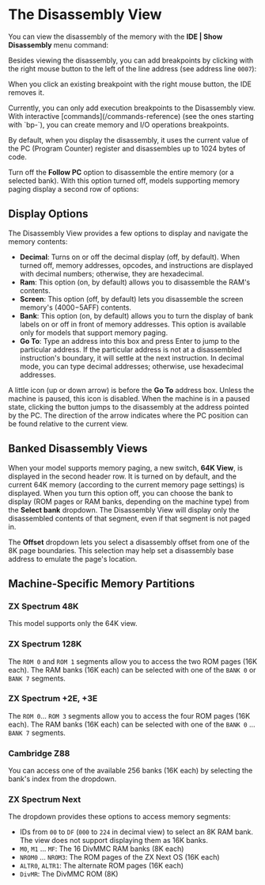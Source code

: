 
# The Disassembly View

You can view the disassembly of the memory with the **IDE | Show Disassembly** menu command:

<ClickableImage src="/images/working-with-ide/disass-view.png" width={512} />

Besides viewing the disassembly, you can add breakpoints by clicking with the right mouse button to the left of the line address (see address line `0007`):

<ClickableImage src="/images/working-with-ide/disassembly-breakpoint-message.png" width={512} />

When you click an existing breakpoint with the right mouse button, the IDE removes it.

<Callout type="info" emoji="💡">
Currently, you can only add execution breakpoints to the Disassembly view. With interactive [commands](/commands-reference) (see the ones starting with `bp-`), you can create memory and I/O operations breakpoints.
</Callout>

By default, when you display the disassembly, it uses the current value of the PC (Program Counter) register and disassembles up to 1024 bytes of code.

Turn off the **Follow PC** option to disassemble the entire memory (or a selected bank). With this option turned off, models supporting memory paging display a second row of options:

<ClickableImage src="/images/working-with-ide/banked-disass-view.png" width={512} />

## Display Options

The Disassembly View provides a few options to display and navigate the memory contents:
- **Decimal**: Turns on or off the decimal display (off, by default). When turned off, memory addresses, opcodes, and instructions are displayed with decimal numbers; otherwise, they are hexadecimal.
- **Ram**: This option (on, by default) allows you to disassemble the RAM's contents.
- **Screen**: This option (off, by default) lets you disassemble the screen memory's ($4000-$5AFF) contents.
- **Bank**: This option (on, by default) allows you to turn the display of bank labels on or off in front of memory addresses. This option is available only for models that support memory paging.
- **Go To**: Type an address into this box and press Enter to jump to the particular address. If the particular address is not at a disassembled instruction's boundary, it will settle at the next instruction. In decimal mode, you can type decimal addresses; otherwise, use hexadecimal addresses.

A little icon (up or down arrow) is before the **Go To** address box. Unless the machine is paused, this icon is disabled. When the machine is in a paused state, clicking the button jumps to the disassembly at the address pointed by the PC. The direction of the arrow indicates where the PC position can be found relative to the current view.

## Banked Disassembly Views

When your model supports memory paging, a new switch, **64K View**, is displayed in the second header row. It is turned on by default, and the current 64K memory (according to the current memory page settings) is displayed. When you turn this option off, you can choose the bank to display (ROM pages or RAM banks, depending on the machine type) from the **Select bank** dropdown. The Disassembly View will display only the disassembled contents of that segment, even if that segment is not paged in.

The **Offset** dropdown lets you select a disassembly offset from one of the 8K page boundaries. This selection may help set a disassembly base address to emulate the page's location.

## Machine-Specific Memory Partitions

### ZX Spectrum 48K

This model supports only the 64K view.

### ZX Spectrum 128K

The `ROM 0` and `ROM 1` segments allow you to access the two ROM pages (16K each). The RAM banks (16K each) can be selected with one of the `BANK 0` or `BANK 7` segments.

### ZX Spectrum +2E, +3E

The `ROM 0`... `ROM 3` segments allow you to access the four ROM pages (16K each). The RAM banks (16K each) can be selected with one of the `BANK 0` ... `BANK 7` segments.

### Cambridge Z88

You can access one of the available 256 banks (16K each) by selecting the bank's index from the dropdown.

### ZX Spectrum Next

The dropdown provides these options to access memory segments:
- IDs from `00` to `DF` (`000` to `224` in decimal view) to select an 8K RAM bank. The view does not support displaying them as 16K banks. 
- `M0`, `M1` ... `MF`: The 16 DivMMC RAM banks (8K each)
- `NROM0` ... `NROM3`: The ROM pages of the ZX Next OS (16K each)
- `ALTR0`, `ALTR1`: The alternate ROM pages (16K each)
- `DivMR`: The DivMMC ROM (8K)
